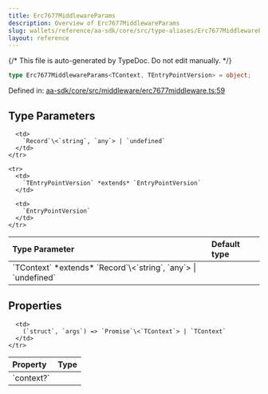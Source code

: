 ```yaml
---
title: Erc7677MiddlewareParams
description: Overview of Erc7677MiddlewareParams
slug: wallets/reference/aa-sdk/core/src/type-aliases/Erc7677MiddlewareParams
layout: reference
---
```


{/* This file is auto-generated by TypeDoc. Do not edit manually. */}

```ts
type Erc7677MiddlewareParams<TContext, TEntryPointVersion> = object;
```

Defined in: [aa-sdk/core/src/middleware/erc7677middleware.ts:59](https://github.com/alchemyplatform/aa-sdk/blob/9f926c402d1661309abbf8eae8431e52e8c5e53f/aa-sdk/core/src/middleware/erc7677middleware.ts#L59)

## Type Parameters

<table>
  <thead>
    <tr>
      <th align="left">Type Parameter</th>
      <th align="left">Default type</th>
    </tr>
  </thead>

  <tbody>
    <tr>
      <td>
        `TContext` *extends* `Record`\<`string`, `any`> | `undefined`
      </td>

      <td>
        `Record`\<`string`, `any`> | `undefined`
      </td>
    </tr>

    <tr>
      <td>
        `TEntryPointVersion` *extends* `EntryPointVersion`
      </td>

      <td>
        `EntryPointVersion`
      </td>
    </tr>

  </tbody>
</table>

## Properties

<table>
  <thead>
    <tr>
      <th align="left">Property</th>
      <th align="left">Type</th>
    </tr>
  </thead>

  <tbody>
    <tr>
      <td>
        <a id="context" /> `context?`
      </td>

      <td>
        (`struct`, `args`) => `Promise`\<`TContext`> | `TContext`
      </td>
    </tr>

  </tbody>
</table>
